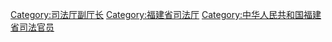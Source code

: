 [[Category:司法厅副厅长|Category:司法厅副厅长]]
[[Category:福建省司法厅|Category:福建省司法厅]]
[[Category:中华人民共和国福建省司法官员|Category:中华人民共和国福建省司法官员]]